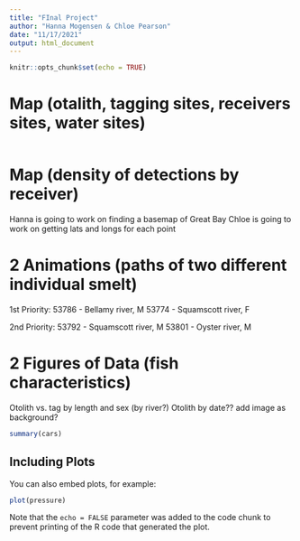 ```yaml
---
title: "FInal Project"
author: "Hanna Mogensen & Chloe Pearson"
date: "11/17/2021"
output: html_document
---
```


```r
knitr::opts_chunk$set(echo = TRUE)
```

# Map (otalith, tagging sites, receivers sites, water sites)

```r

```

# Map (density of detections by receiver)
  Hanna is going to work on finding a basemap of Great Bay
  Chloe is going to work on getting lats and longs for each point

# 2 Animations (paths of two different individual smelt)
1st Priority: 
  53786 - Bellamy river, M
  53774 - Squamscott river, F

2nd Priority:
  53792 - Squamscott river, M
  53801 - Oyster river, M
  
# 2 Figures of Data (fish characteristics)
  Otolith vs. tag by length and sex (by river?)
  Otolith by date?? add image as background? 
  



```r
summary(cars)
```

## Including Plots

You can also embed plots, for example:

```r
plot(pressure)
```

Note that the `echo = FALSE` parameter was added to the code chunk to prevent printing of the R code that generated the plot.
